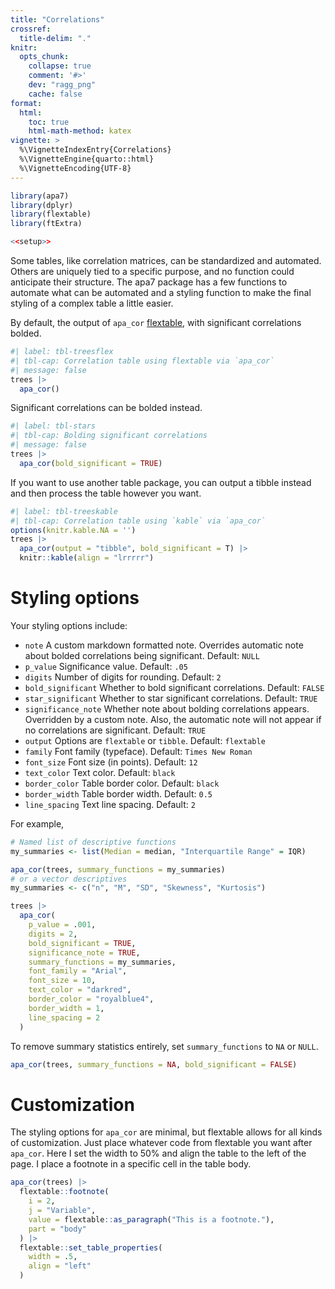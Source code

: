 ```yaml
---
title: "Correlations"
crossref: 
  title-delim: "."
knitr:
  opts_chunk: 
    collapse: true
    comment: '#>'
    dev: "ragg_png"
    cache: false
format: 
  html:
    toc: true
    html-math-method: katex
vignette: >
  %\VignetteIndexEntry{Correlations}
  %\VignetteEngine{quarto::html}
  %\VignetteEncoding{UTF-8}
---
```


```r
library(apa7)
library(dplyr)
library(flextable)
library(ftExtra)
```

```r
<<setup>>
```

Some tables, like correlation matrices, can be standardized and automated. Others are uniquely tied to a specific purpose, and no function could anticipate their structure. The apa7 package has a few functions to automate what can be automated and a styling function to make the final styling of a complex table a little easier.

By default, the output of `apa_cor` [flextable](https://davidgohel.github.io/flextable/), with significant correlations bolded.

```r
#| label: tbl-treesflex
#| tbl-cap: Correlation table using flextable via `apa_cor`
#| message: false
trees |> 
  apa_cor()
```

Significant correlations can be bolded instead.

```r
#| label: tbl-stars
#| tbl-cap: Bolding significant correlations
#| message: false
trees |> 
  apa_cor(bold_significant = TRUE)
```


If you want to use another table package, you can output a tibble instead and then process the table however you want. 

```r
#| label: tbl-treeskable
#| tbl-cap: Correlation table using `kable` via `apa_cor`
options(knitr.kable.NA = '')
trees |>
  apa_cor(output = "tibble", bold_significant = T) |>
  knitr::kable(align = "lrrrrr")
```

# Styling options

Your styling options include:

* `note` A custom markdown formatted note. Overrides automatic note about bolded correlations being significant. Default: `NULL`
* `p_value` Significance value. Default: `.05`
* `digits` Number of digits for rounding. Default: `2`
* `bold_significant` Whether to bold significant correlations. Default:  `FALSE`
* `star_significant` Whether to star significant correlations. Default: `TRUE`
* `significance_note` Whether note about bolding correlations appears. Overridden by a custom note. Also, the automatic note will not appear if no correlations are significant. Default:  `TRUE`
* `output` Options are `flextable` or `tibble`. Default: `flextable`
* `family` Font family (typeface). Default: `Times New Roman`
* `font_size` Font size (in points). Default: `12`
* `text_color` Text color. Default: `black`
* `border_color` Table border color. Default: `black`
* `border_width` Table border width. Default: `0.5`
* `line_spacing` Text line spacing. Default: `2`


For example, 

```r
# Named list of descriptive functions
my_summaries <- list(Median = median, "Interquartile Range" = IQR)

apa_cor(trees, summary_functions = my_summaries)
# or a vector descriptives
my_summaries <- c("n", "M", "SD", "Skewness", "Kurtosis")

trees |>
  apa_cor(
    p_value = .001,
    digits = 2,
    bold_significant = TRUE,
    significance_note = TRUE,
    summary_functions = my_summaries,
    font_family = "Arial",
    font_size = 10,
    text_color = "darkred",
    border_color = "royalblue4",
    border_width = 1,
    line_spacing = 2
  )
```

To remove summary statistics entirely, set `summary_functions` to `NA` or `NULL`.

```r
apa_cor(trees, summary_functions = NA, bold_significant = FALSE)
```

# Customization

The styling options for `apa_cor` are minimal, but flextable allows for all kinds of customization. Just place whatever code from flextable you want after `apa_cor`. Here I set the width to 50% and align the table to the left of the page. I place a footnote in a specific cell in the table body.


```r
apa_cor(trees) |>
  flextable::footnote(
    i = 2,
    j = "Variable",
    value = flextable::as_paragraph("This is a footnote."),
    part = "body"
  ) |>
  flextable::set_table_properties(
    width = .5,
    align = "left"
  )

```

